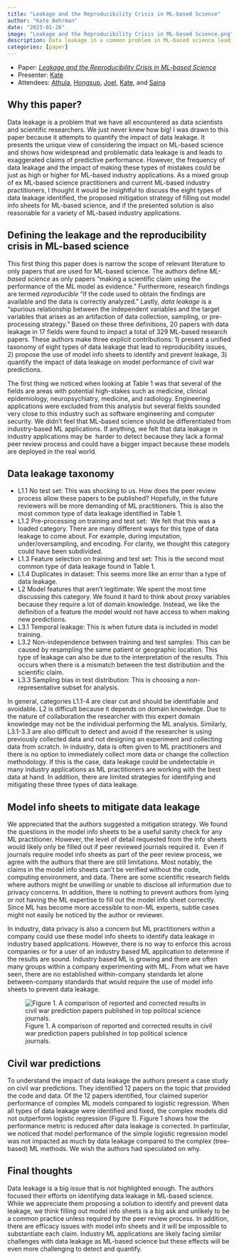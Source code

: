```yaml
---
title: "Leakage and the Reproducibility Crisis in ML-based Science"
author: "Kate Behrman"
date: "2023-01-26"
image: "Leakage and the Reproducibility Crisis in ML-based Science.png"
description: Data leakage in a common problem in ML-based science leading to reproducibility failures and overly optimistic conclusions. We discussed 8 types of data leakage and the use of model info sheets to identify and reduce all leakage types. 
categories: [paper]
---
```


:::{.callout-note}
- Paper: [*Leakage and the Reproducibility Crisis in ML-based Science*](https://arxiv.org/pdf/2207.07048.pdf)
- Presenter: [Kate](https://www.linkedin.com/in/kate-behrman/)
- Attendees: [Athula](https://www.linkedin.com/in/athula-pudhiyidath/), [Hongsup](https://www.linkedin.com/in/hongsupshin/), [Joel](https://www.linkedin.com/in/joelafriyie/), [Kate](https://www.linkedin.com/in/kate-behrman/), and [Saina](https://www.linkedin.com/in/saina199/)
:::

## Why this paper?
Data leakage is a problem that we have all encountered as data scientists and scientific researchers. We just never knew how big! I was drawn to this paper because it attempts to quantify the impact of data leakage. It presents the unique view of considering the impact on ML-based science and shows how widespread and problematic data leakage is and leads to exaggerated claims of predictive performance. However, the frequency of data leakage and the impact of making these types of mistakes could be just as high or higher for ML-based industry applications. As a mixed group of ex ML-based science practitioners and current ML-based industry practitioners, I thought it would be insightful to discuss the eight types of data leakage identified, the proposed mitigation strategy of filling out model info sheets for ML-based science, and if the presented solution is also reasonable for a variety of ML-based industry applications.

## Defining the leakage and the reproducibility crisis in ML-based science
This first thing this paper does is narrow the scope of relevant literature to only papers that are used for ML-based science. The authors define *ML-based science* as only papers "making a scientific claim using the performance of the ML model as evidence." Furthermore, research findings are termed *reproducible* "if the code used to obtain the findings are available and the data is correctly analyzed." Lastly, *data leakage* is a "spurious relationship between the independent variables and the target variables that arises as an artifaction of data collection, sampling, or pre-processing strategy." Based on these three definitions, 20 papers with data leakage in 17 fields were found to impact a total of 329 ML-based research papers. These authors make three explicit contributions: 1) present a unified taxonomy of eight types of data leakage that lead to reproducibility issues, 2) propose the use of model info sheets to identify and prevent leakage, 3) quantify the impact of data leakage on model performance of civil war predictions.  

The first thing we noticed when looking at Table 1 was that several of the fields are areas with potential high-stakes such as medicine, clinical epidemiology, neuropsychiatry, medicine, and radiology. Engineering applications were excluded from this analysis but several fields sounded very close to this industry such as software engineering and computer security. We didn't feel that ML-based science should be differentiated from industry-based ML applications. If anything, we felt that data leakage in industry applications may be  harder to detect because they lack a formal peer review process and could have a bigger impact because these models are deployed in the real world.

## Data leakage taxonomy
* L1.1 No test set: This was shocking to us. How does the peer review process allow these papers to be published? Hopefully, in the future reviewers will be more demanding of ML practitioners. This is also the most common type of data leakage identified in Table 1. 
* L1.2 Pre-processing on training and test set:  We felt that this was a loaded category. There are many different ways for this type of data leakage to come about. For example, during imputation, under/oversampling, and encoding. For clarity, we thought this category could have been subdivided.
* L1.3 Feature selection on training and test set: This is the second most common type of data leakage found in Table 1. 
* L1.4 Duplicates in dataset: This seems more like an error than a type of data leakage.
* L2 Model features that aren't legitimate: We spent the most time discussing this category. We found it hard to think about proxy variables because they require a lot of domain knowledge. Instead, we like the definition of a feature the model would not have access to when making new predictions. 
* L3.1 Temporal leakage: This is when future data is included in model training.
* L3.2 Non-independence between training and test samples: This can be caused by resampling the same patient or geographic location. This type of leakage can also be due to the interpretation of the results. This occurs when there is a mismatch between the test distribution and the scientific claim. 
* L3.3 Sampling bias in test distribution: This is choosing a non-representative subset for analysis.

In general, categories L1.1-4 are clear cut and should be identifiable and avoidable. L2 is difficult because it depends on domain knowledge. Due to the nature of collaboration the researcher with this expert domain knowledge may not be the individual performing the ML analysis. Similarly, L3.1-3.3 are also difficult to detect and avoid if the researcher is using previously collected data and not designing an experiment and collecting data from scratch. In industry, data is often given to ML practitioners and there is no option to immediately collect more data or change the collection methodology. If this is the case, data leakage could be undetectable in many industry applications as ML practitioners are working with the best data at hand. In addition, there are limited strategies for identifying and mitigating these three types of data leakage. 

## Model info sheets to mitigate data leakage
We appreciated that the authors suggested a mitigation strategy. We found the questions in the model info sheets to be a useful sanity check for any ML practitioner. However, the level of detail requested from the info sheets would likely only be filled out if peer reviewed journals required it.  Even if journals require model info sheets as part of the peer review process, we agree with the authors that there are still limitations. Most notably, the claims in the model info sheets can't be verified without the code, computing environment, and data. There are some scientific research fields where authors might be unwilling or unable to disclose all information due to privacy concerns. In addition, there is nothing to prevent authors from lying or not having the ML expertise to fill out the model info sheet correctly. Since ML has become more accessible to non-ML experts, subtle cases might not easily be noticed by the author or reviewer. 

In industry, data privacy is also a concern but ML practitioners within a company could use these model info sheets to identify data leakage in industry based applications. However, there is no way to enforce this across companies or for a user of an industry based ML application to determine if the results are sound. Industry based ML is growing and there are often many groups within a company experimenting with ML. From what we have seen, there are no established within-company standards let alone between-company standards that would require the use of model info sheets to prevent data leakage.

![Figure 1. A comparison of reported and corrected results in civil war prediction papers published in top political science journals.](Leakage and the Reproducibility Crisis in ML-based Science.png)

## Civil war predictions
To understand the impact of data leakage the authors present a case study on civil war predictions. They identified 12 papers on the topic that provided the code and data. Of the 12 papers identified, four claimed superior performance of complex ML models compared to logistic regression. When all types of data leakage were identified and fixed, the complex models did not outperform logistic regression (Figure 1). Figure 1 shows how the performance metric is reduced after data leakage is corrected. In particular, we noticed that model performance of the simple logistic regression model was not impacted as much by data leakage compared to the complex (tree-based) ML methods. We wish the authors had speculated on why. 

## Final thoughts
Data leakage is a big issue that is not highlighted enough. The authors focused their efforts on identifying data leakage in ML-based science. While we appreciate them proposing a solution to identify and prevent data leakage, we think filling out model info sheets is a big ask and unlikely to be a common practice unless required by the peer review process. In addition, there are efficacy issues with model info sheets and it will be impossible to substantiate each claim. Industry ML applications are likely facing similar challenges with data leakage as ML-based science but these effects will be even more challenging to detect and quantify.
